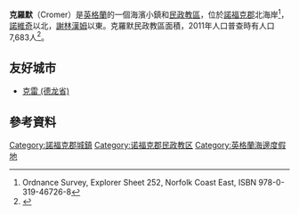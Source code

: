 {{expand|time=2016-03-20T15:22:09+00:00}}
{{noteTA
|1=zh-hans:克罗默;zh-hant:克羅默;zh-tw:克羅麥;
}}
{{Infobox UK place
| static_image = [[File:Cromer_Church_23rd_Oct_2007.jpg|240px]]
| static_image_caption = 
|country=England
|official_name=Cromer
|latitude=52.931
|longitude=1.302
|coordinate_format   = dms
|area_total_km2=4.66
|population =7683
|population_ref=（2011年普查）
|shire_district=[[North_Norfolk|North Norfolk]]
|shire_county =[[諾福克郡|諾福克郡]]
|region=東英格蘭
|constituency_westminster=[[北諾福克_(英國國會選區)|北諾福克]]
|post_town =CROMER
|postcode_district =NR27
|postcode_area=NR
|dial_code=01263
|os_grid_reference=TG219422
}}
'''克羅默'''（Cromer）是[[英格蘭|英格蘭]]的一個海濱小鎮和[[民政教區|民政教區]]，位於[[諾福克郡|諾福克郡]]北海岸<ref>Ordnance Survey, Explorer Sheet 252, Norfolk Coast East, ISBN 978-0-319-46726-8</ref>，[[諾維奇|諾維奇]]以北{{convert|23|mi|km}}，[[謝林漢姆|謝林漢姆]]以東{{convert|4|mi|km}}。克羅默民政教區面積{{convert|4.66|km2|abbr=on}}，2011年人口普查時有人口7,683人<ref>{{cite web|url=http://www.neighbourhood.statistics.gov.uk/dissemination/LeadKeyFigures.do?a=7&b=11122465&c=Cromer&d=16&e=62&g=6449527&i=1001x1003x1032x1004&m=0&r=1&s=1441029098156&enc=1|title=Town population 2011|accessdate=31 August 2015|archive-url=https://web.archive.org/web/20160304105902/http://www.neighbourhood.statistics.gov.uk/dissemination/LeadKeyFigures.do?a=7&b=11122465&c=Cromer&d=16&e=62&g=6449527&i=1001x1003x1032x1004&m=0&r=1&s=1441029098156&enc=1|archive-date=2016-03-04|dead-url=yes}}</ref>。

==友好城市==
* {{FRA}} [[克雷_(德龙省)|克雷 (德龙省)]]

==參考資料==
{{Reflist}}
[[Category:諾福克郡城鎮|Category:諾福克郡城鎮]]
[[Category:诺福克郡民政教区|Category:诺福克郡民政教区]]
[[Category:英格蘭海邊度假地|Category:英格蘭海邊度假地]]